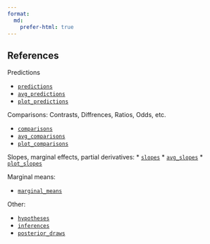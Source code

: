```yaml
---
format:
  md:
    prefer-html: true
---
```

## References {.unnumbered}

Predictions

* [`predictions`](reference/predictions.html)
* [`avg_predictions`](reference/predictions.html)
* [`plot_predictions`](reference/plot_predictions.html)

Comparisons: Contrasts, Diffrences, Ratios, Odds, etc.

* [`comparisons`](reference/comparisons.html)
* [`avg_comparisons`](reference/comparisons.html)
* [`plot_comparisons`](reference/plot_comparisons.html)

Slopes, marginal effects, partial derivatives:
* [`slopes`](reference/slopes.html)
* [`avg_slopes`](reference/slopes.html)
* [`plot_slopes`](reference/plot_slopes.html)

Marginal means:

* [`marginal_means`](reference/marginal_means.html)

Other:

* [`hypotheses`](reference/hypotheses.html)
* [`inferences`](reference/inferences.html)
* [`posterior_draws`](reference/posterior_draws.html)

::: {#refs}
:::
